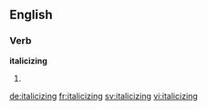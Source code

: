 ==English==

===Verb===
'''italicizing'''

# {{present participle of|italicize}}

[[de:italicizing]]
[[fr:italicizing]]
[[sv:italicizing]]
[[vi:italicizing]]